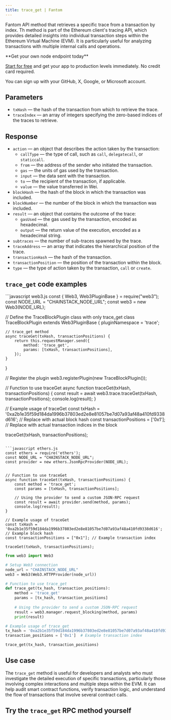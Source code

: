 ---
title: trace_get | Fantom
---

Fantom API method that retrieves a specific trace from a transaction by index. Th method is part of the Ethereum client's tracing API, which provides detailed insights into individual transaction steps within the Ethereum Virtual Machine (EVM). It is particularly useful for analyzing transactions with multiple internal calls and operations.

<Check>
**Get your own node endpoint today**

[Start for free](https://console.chainstack.com/) and get your app to production levels immediately. No credit card required.

You can sign up with your GitHub, X, Google, or Microsoft account.
</Check>


## Parameters

* `txHash` — the hash of the transaction from which to retrieve the trace.
* `traceIndex` — an array of integers specifying the zero-based indices of the traces to retrieve.

## Response

* `action` — an object that describes the action taken by the transaction:
  + `callType` — the type of call, such as `call`, `delegatecall`, or `staticcall`.
  + `from` — the address of the sender who initiated the transaction.
  + `gas` — the units of gas used by the transaction.
  + `input` — the data sent with the transaction.
  + `to` — the recipient of the transaction, if applicable.
  + `value` — the value transferred in Wei.
* `blockHash` — the hash of the block in which the transaction was included.
* `blockNumber` — the number of the block in which the transaction was included.
* `result` — an object that contains the outcome of the trace:
  + `gasUsed` — the gas used by the transaction, encoded as hexadecimal.
  + `output` — the return value of the execution, encoded as a hexadecimal string.
* `subtraces` — the number of sub-traces spawned by the trace.
* `traceAddress` — an array that indicates the hierarchical position of the trace.
* `transactionHash` — the hash of the transaction.
* `transactionPosition` — the position of the transaction within the block.
* `type` — the type of action taken by the transaction, `call` or `create`.

## `trace_get` code examples

<CodeGroup>
```javascript web3.js
const { Web3, Web3PluginBase } = require("web3");
const NODE_URL = "CHAINSTACK_NODE_URL";
const web3 = new Web3(NODE_URL);

// Define the TraceBlockPlugin class with only trace_get
class TraceBlockPlugin extends Web3PluginBase {
    pluginNamespace = 'trace';

    // trace_get method
    async traceGet(txHash, transactionPositions) {
        return this.requestManager.send({
            method: 'trace_get',
            params: [txHash, transactionPositions],
        });
    }
}

// Register the plugin
web3.registerPlugin(new TraceBlockPlugin());

// Function to use traceGet
async function traceGet(txHash, transactionPositions) {
    const result = await web3.trace.traceGet(txHash, transactionPositions);
    console.log(result);
}

// Example usage of traceGet
const txHash = '0xa2b1e35f59d184da1996b37803ed2e8e81057be7d07a93af48a410fd9338d616'; // Replace with actual block hash
const transactionPositions = ['0x1']; // Replace with actual transaction indices in the block

traceGet(txHash, transactionPositions);
```

```javascript ethers.js
const ethers = require('ethers');
const NODE_URL = "CHAINSTACK_NODE_URL";
const provider = new ethers.JsonRpcProvider(NODE_URL);


// Function to use traceGet
async function traceGet(txHash, transactionPositions) {
    const method = 'trace_get';
    const params = [txHash, transactionPositions];

    // Using the provider to send a custom JSON-RPC request
    const result = await provider.send(method, params);
    console.log(result);
}

// Example usage of traceGet
const txHash = '0xa2b1e35f59d184da1996b37803ed2e8e81057be7d07a93af48a410fd9338d616'; // Example block hash
const transactionPositions = ["0x1"]; // Example transaction index

traceGet(txHash, transactionPositions);
```

```python web3.py
from web3 import Web3

# Setup Web3 connection
node_url = "CHAINSTACK_NODE_URL"
web3 = Web3(Web3.HTTPProvider(node_url))

# Function to use trace_get
def trace_get(tx_hash, transaction_positions):
    method = 'trace_get'
    params = [tx_hash, transaction_positions]
    
    # Using the provider to send a custom JSON-RPC request
    result = web3.manager.request_blocking(method, params)
    print(result)

# Example usage of trace_get
tx_hash = '0xa2b1e35f59d184da1996b37803ed2e8e81057be7d07a93af48a410fd9338d616'  # Example block hash
transaction_positions = ['0x1']  # Example transaction index

trace_get(tx_hash, transaction_positions)
```
</CodeGroup>


## Use case

The `trace_get` method is useful for developers and analysts who must investigate the detailed execution of specific transactions, particularly those involving complex interactions and multiple steps within the EVM. It can help audit smart contract functions, verify transaction logic, and understand the flow of transactions that involve several contract calls.

## Try the `trace_get` RPC method yourself